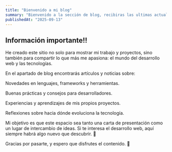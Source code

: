 ```yaml
---
title: "Bienvenido a mi blog"
summary: "Bienvenido a la sección de blog, recibiras las ultimas actualizaciones del mundo de la tecnologia"
publishedAt: "2025-09-13"
---
```


## Información importante!!
He creado este sitio no solo para mostrar mi trabajo y proyectos, sino también para compartir lo que más me apasiona: el mundo del desarrollo web y las tecnologías.

En el apartado de blog encontrarás artículos y noticias sobre:

Novedades en lenguajes, frameworks y herramientas.

Buenas prácticas y consejos para desarrolladores.

Experiencias y aprendizajes de mis propios proyectos.

Reflexiones sobre hacia dónde evoluciona la tecnología.

Mi objetivo es que este espacio sea tanto una carta de presentación como un lugar de intercambio de ideas. Si te interesa el desarrollo web, aquí siempre habrá algo nuevo que descubrir. 🚀

Gracias por pasarte, y espero que disfrutes el contenido. 🙌
